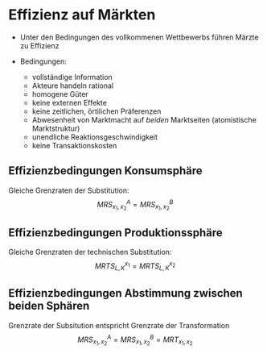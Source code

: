 # Effizienz auf Märkten


-   Unter den Bedingungen des vollkommenen Wettbewerbs führen Märzte zu Effizienz

-   Bedingungen:

    -   vollständige Information
    -   Akteure handeln rational
    -   homogene Güter
    -   keine externen Effekte
    -   keine zeitlichen, örtilichen Präferenzen
    -   Abwesenheit von Marktmacht auf *beiden* Marktseiten (atomistische Marktstruktur)
    -   unendliche Reaktionsgeschwindigkeit
    -   keine Transaktionskosten


## Effizienzbedingungen Konsumsphäre

Gleiche Grenzraten der Substitution: $$MRS^A_{x_1, x_2}=MRS^B_{x_1, x_2}$$


## Effizienzbedingungen Produktionssphäre

Gleiche Grenzraten der technischen Substitution: 
$$MRTS^{x_1}_{L, K}=MRTS^{x_2}_{L, K}$$


## Effizienzbedingungen Abstimmung zwischen beiden Sphären 

Grenzrate der Subsitution entspricht Grenzrate der Transformation
$$MRS^A_{x_1, x_2}=MRS^B_{x_1, x_2}=MRT_{x_1, x_2}$$
